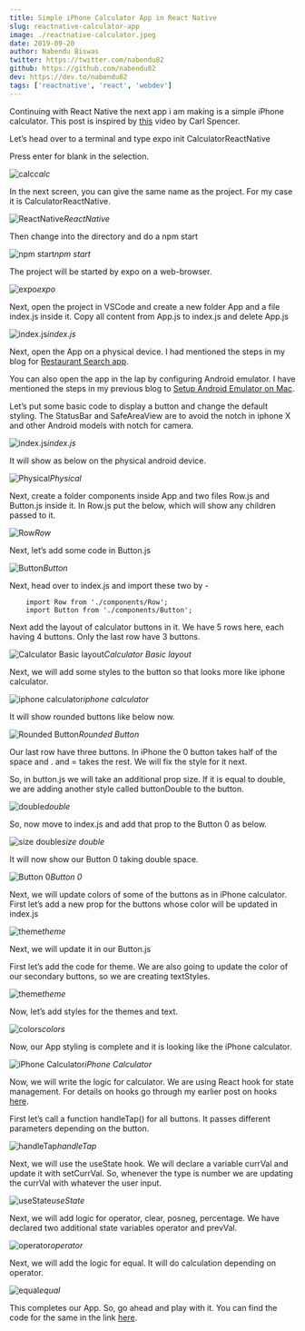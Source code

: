 ```yaml
---
title: Simple iPhone Calculator App in React Native
slug: reactnative-calculator-app
image: ./reactnative-calculator.jpeg
date: 2019-09-20
author: Nabendu Biswas
twitter: https://twitter.com/nabendu82
github: https://github.com/nabendu82
dev: https://dev.to/nabendu82
tags: ['reactnative', 'react', 'webdev']
---
```


Continuing with React Native the next app i am making is a simple iPhone calculator. This post is inspired by [this](https://learn.handlebarlabs.com/courses/540767/lectures/9944110) video by Carl Spencer.

Let’s head over to a terminal and type expo init CalculatorReactNative

Press enter for blank in the selection.

![calc](https://res.cloudinary.com/dxkxvfo2o/image/upload/v1590390171/ReactnativeCalculator/1_ffwut7.png)*calc*

In the next screen, you can give the same name as the project. For my case it is CalculatorReactNative.

![ReactNative](https://res.cloudinary.com/dxkxvfo2o/image/upload/v1590390170/ReactnativeCalculator/2_urvpmq.png)*ReactNative*

Then change into the directory and do a npm start

![npm start](https://res.cloudinary.com/dxkxvfo2o/image/upload/v1590390170/ReactnativeCalculator/3_mylj6r.png)*npm start*

The project will be started by expo on a web-browser.

![expo](https://res.cloudinary.com/dxkxvfo2o/image/upload/v1590390170/ReactnativeCalculator/4_wqcdgn.png)*expo*

Next, open the project in VSCode and create a new folder App and a file index.js inside it. Copy all content from App.js to index.js and delete App.js

![index.js](https://res.cloudinary.com/dxkxvfo2o/image/upload/v1590390170/ReactnativeCalculator/5_ymdrcl.png)*index.js*

Next, open the App on a physical device. I had mentioned the steps in my blog for [Restaurant Search app](https://medium.com/@nabendu82/restaurant-search-app-with-react-native-using-zomato-api-11faa7380b89).

You can also open the app in the lap by configuring Android emulator. I have mentioned the steps in my previous blog to [Setup Android Emulator on Mac](https://medium.com/@nabendu82/android-emulator-setup-for-expo-on-mac-3511d3ef67e5).

Let’s put some basic code to display a button and change the default styling. The StatusBar and SafeAreaView are to avoid the notch in iphone X and other Android models with notch for camera.

![index.js](https://res.cloudinary.com/dxkxvfo2o/image/upload/v1590390170/ReactnativeCalculator/6_fkkwap.png)*index.js*

It will show as below on the physical android device.

<div className={styles.image__small}>

![Physical](https://res.cloudinary.com/dxkxvfo2o/image/upload/v1590390170/ReactnativeCalculator/7_e4v9wy.png)*Physical*

</div>

Next, create a folder components inside App and two files Row.js and Button.js inside it. In Row.js put the below, which will show any children passed to it.

![Row](https://res.cloudinary.com/dxkxvfo2o/image/upload/v1590390170/ReactnativeCalculator/8_vvfbg4.png)*Row*

Next, let’s add some code in Button.js

![Button](https://res.cloudinary.com/dxkxvfo2o/image/upload/v1590390170/ReactnativeCalculator/9_qskvlk.png)*Button*

Next, head over to index.js and import these two by -

<div className={styles.code__block}>

```
    import Row from './components/Row';
    import Button from './components/Button';
```

</div>

Next add the layout of calculator buttons in it. We have 5 rows here, each having 4 buttons. Only the last row have 3 buttons.

![Calculator Basic layout](https://res.cloudinary.com/dxkxvfo2o/image/upload/v1590390170/ReactnativeCalculator/10_esw8gd.png)*Calculator Basic layout*

Next, we will add some styles to the button so that looks more like iphone calculator.

![iphone calculator](https://res.cloudinary.com/dxkxvfo2o/image/upload/v1590390169/ReactnativeCalculator/11_oyvknq.png)*iphone calculator*

It will show rounded buttons like below now.

<div className={styles.image__small}>

![Rounded Button](https://res.cloudinary.com/dxkxvfo2o/image/upload/v1590390167/ReactnativeCalculator/12_drgp1m.png)*Rounded Button*

</div>

Our last row have three buttons. In iPhone the 0 button takes half of the space and . and = takes the rest. We will fix the style for it next.

So, in button.js we will take an additional prop size. If it is equal to double, we are adding another style called buttonDouble to the button.

![double](https://res.cloudinary.com/dxkxvfo2o/image/upload/v1590390169/ReactnativeCalculator/13_jge9fr.png)*double*

So, now move to index.js and add that prop to the Button 0 as below.

![size double](https://res.cloudinary.com/dxkxvfo2o/image/upload/v1590390169/ReactnativeCalculator/14_gp1zhd.png)*size double*

It will now show our Button 0 taking double space.

<div className={styles.image__small}>

![Button 0](https://res.cloudinary.com/dxkxvfo2o/image/upload/v1590390169/ReactnativeCalculator/15_qzuufl.png)*Button 0*

</div>

Next, we will update colors of some of the buttons as in iPhone calculator. First let’s add a new prop for the buttons whose color will be updated in index.js

![theme](https://res.cloudinary.com/dxkxvfo2o/image/upload/v1590390169/ReactnativeCalculator/16_zqtqoj.png)*theme*

Next, we will update it in our Button.js

First let’s add the code for theme. We are also going to update the color of our secondary buttons, so we are creating textStyles.

![theme](https://res.cloudinary.com/dxkxvfo2o/image/upload/v1590390168/ReactnativeCalculator/17_vvvvh6.png)*theme*

Now, let’s add styles for the themes and text.

![colors](https://res.cloudinary.com/dxkxvfo2o/image/upload/v1590390168/ReactnativeCalculator/18_vbu0be.png)*colors*

Now, our App styling is complete and it is looking like the iPhone calculator.

<div className={styles.image__small}>

![iPhone Calculator](https://res.cloudinary.com/dxkxvfo2o/image/upload/v1590390167/ReactnativeCalculator/19_bsuwc5.png)*iPhone Calculator*

</div>

Now, we will write the logic for calculator. We are using React hook for state management. For details on hooks go through my earlier post on hooks [here](https://dev.to/nabendu82/understanding-react-hooks-by-building-a-simple-app-4i6d).

First let’s call a function handleTap() for all buttons. It passes different parameters depending on the button.

![handleTap](https://res.cloudinary.com/dxkxvfo2o/image/upload/v1590390168/ReactnativeCalculator/20_pdhaem.png)*handleTap*

Next, we will use the useState hook. We will declare a variable currVal and update it with setCurrVal. So, whenever the type is number we are updating the currVal with whatever the user input.

![useState](https://res.cloudinary.com/dxkxvfo2o/image/upload/v1590390168/ReactnativeCalculator/21_i6geoc.png)*useState*

Next, we will add logic for operator, clear, posneg, percentage. We have declared two additional state variables operator and prevVal.

![operator](https://res.cloudinary.com/dxkxvfo2o/image/upload/v1590390168/ReactnativeCalculator/22_luusn8.png)*operator*

Next, we will add the logic for equal. It will do calculation depending on operator.

![equal](https://res.cloudinary.com/dxkxvfo2o/image/upload/v1590390168/ReactnativeCalculator/23_s2xgfj.png)*equal*

This completes our App. So, go ahead and play with it. You can find the code for the same in the link [here](https://github.com/nabendu82/CalculatorReactNative).
